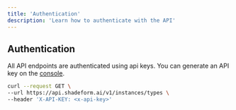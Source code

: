 ```yaml
---
title: 'Authentication'
description: 'Learn how to authenticate with the API'
---
```


## Authentication

All API endpoints are authenticated using api keys. You can generate an API key on the [console](https://platform.shadeform.ai/settings/api).

```bash
curl --request GET \
--url https://api.shadeform.ai/v1/instances/types \
--header 'X-API-KEY: <x-api-key>'
```

